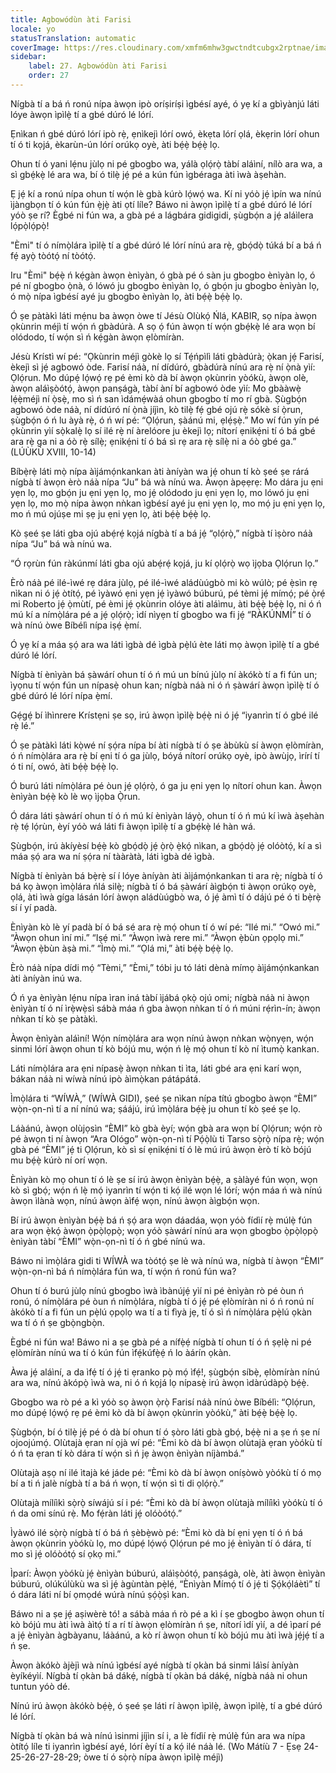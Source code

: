 ```yaml
---
title: Agbowódùn àti Farisi
locale: yo
statusTranslation: automatic
coverImage: https://res.cloudinary.com/xmfm6mhw3gwctndtcubgx2rptnae/image/upload/v1740468922/small_cover_tratado_de_psicologia_revolucionaria_a4c0dca4e0.webp
sidebar:
    label: 27. Agbowódùn àti Farisi
    order: 27
---
```

Nígbà tí a bá ń ronú nípa àwọn ipò oríṣiríṣi ìgbésí ayé, ó yẹ kí a gbìyànjú láti lóye àwọn ìpìlẹ̀ tí a gbé dúró lé lórí.

Ẹnìkan ń gbé dúró lórí ipò rẹ̀, ẹnìkejì lórí owó, èkẹta lórí ọlá, èkẹrin lórí ohun tí ó ti kọjá, èkarùn-ún lórí orúkọ oyè, àti bẹ́ẹ̀ bẹ́ẹ̀ lọ.

Ohun tí ó yani lẹ́nu jùlọ ni pé gbogbo wa, yálà ọlọ́rọ̀ tàbí aláìní, nílò ara wa, a sì gbẹ́kẹ̀ lé ara wa, bí ó tilẹ̀ jẹ́ pé a kún fún ìgbéraga àti ìwà àṣehàn.

Ẹ jẹ́ kí a ronú nípa ohun tí wọ́n lè gbà kúrò lọ́wọ́ wa. Kí ni yóò jẹ́ ìpín wa nínú ìjàngbọn tí ó kún fún ẹ̀jẹ̀ àti ọtí líle? Báwo ni àwọn ìpìlẹ̀ tí a gbé dúró lé lórí yóò ṣe rí? Ègbé ni fún wa, a gbà pé a lágbára gidigidi, ṣùgbọ́n a jẹ́ aláìlera lọ́pọ̀lọ́pọ̀!

"Èmi" tí ó nímọ̀lára ìpìlẹ̀ tí a gbé dúró lé lórí nínú ara rẹ̀, gbọ́dọ̀ túká bí a bá ń fẹ́ ayọ̀ tòótọ́ ní tòótọ́.

Iru "Èmi" bẹ́ẹ̀ ń kẹ́gàn àwọn ènìyàn, ó gbà pé ó sàn ju gbogbo ènìyàn lọ, ó pé ní gbogbo ọ̀nà, ó lówó ju gbogbo ènìyàn lọ, ó gbọ́n ju gbogbo ènìyàn lọ, ó mọ̀ nípa ìgbésí ayé ju gbogbo ènìyàn lọ, àti bẹ́ẹ̀ bẹ́ẹ̀ lọ.

Ó ṣe pàtàkì láti mẹ́nu ba àwọn òwe tí Jésù Olùkọ́ Ńlá, KABIR, sọ nípa àwọn ọkùnrin méjì tí wọ́n ń gbàdúrà. A sọ ọ́ fún àwọn tí wọ́n gbẹ́kẹ̀ lé ara wọn bí olódodo, tí wọ́n sì ń kẹ́gàn àwọn ẹlòmíràn.

Jésù Krístì wí pé: “Ọkùnrin méjì gòkè lọ sí Tẹ́ńpìlì láti gbàdúrà; ọ̀kan jẹ́ Farisí, èkejì sì jẹ́ agbowó òde. Farisí náà, ní dídúró, gbàdúrà nínú ara rẹ̀ ní ọ̀nà yìí: Ọlọ́run. Mo dúpẹ́ lọ́wọ́ rẹ pé èmi kò dà bí àwọn ọkùnrin yòókù, àwọn olè, àwọn aláìṣòótọ́, àwọn panṣágà, tàbí àní bí agbowó òde yìí: Mo gbààwẹ̀ lẹ́ẹ̀méjì ní ọ̀sẹ̀, mo sì ń san ìdámẹ́wàá ohun gbogbo tí mo rí gbà. Ṣùgbọ́n agbowó òde náà, ní dídúró ní ọ̀nà jíjìn, kò tilẹ̀ fẹ́ gbé ojú rẹ̀ sókè sí ọ̀run, ṣùgbọ́n ó ń lu àyà rẹ̀, ó ń wí pé: “Ọlọ́run, ṣàánú mi, ẹlẹ́ṣẹ̀.” Mo wí fún yín pé ọkùnrin yìí sọ̀kalẹ̀ lọ sí ilé rẹ̀ ní àrelóore ju èkejì lọ; nítorí ẹnikẹ́ni tí ó bá gbé ara rẹ̀ ga ni a óò rẹ̀ sílẹ̀; ẹnikẹ́ni tí ó bá sì rẹ ara rẹ̀ sílẹ̀ ni a óò gbé ga.” (LÚÙKÙ XVIII, 10-14)

Bíbẹ̀rẹ̀ láti mọ̀ nípa àìjámọ́nkankan àti àníyàn wa jẹ́ ohun tí kò ṣeé ṣe rárá nígbà tí àwọn èrò náà nípa “Ju” bá wà nínú wa. Àwọn àpẹẹrẹ: Mo dára ju ẹni yẹn lọ, mo gbọ́n ju ẹni yẹn lọ, mo jẹ́ olódodo ju ẹni yẹn lọ, mo lówó ju ẹni yẹn lọ, mo mọ̀ nípa àwọn nǹkan ìgbésí ayé ju ẹni yẹn lọ, mo mọ́ ju ẹni yẹn lọ, mo ń mú ojúṣe mi ṣẹ ju ẹni yẹn lọ, àti bẹ́ẹ̀ bẹ́ẹ̀ lọ.

Kò ṣeé ṣe láti gba ojú abẹ́rẹ́ kọjá nígbà tí a bá jẹ́ “ọlọ́rọ̀,” nígbà tí ìṣòro náà nípa “Ju” bá wà nínú wa.

“Ó rọrùn fún ràkúnmí láti gba ojú abẹ́rẹ́ kọjá, ju kí ọlọ́rọ̀ wọ ìjọba Ọlọ́run lọ.”

Èrò náà pé ilé-ìwé rẹ dára jùlọ, pé ilé-ìwé aládùúgbò mi kò wúlò; pé ẹ̀sìn rẹ nìkan ni ó jẹ́ òtítọ́, pé ìyàwó ẹni yẹn jẹ́ ìyàwó búburú, pé tèmi jẹ́ mímọ́; pé ọ̀rẹ́ mi Roberto jẹ́ ọ̀mùtí, pé èmi jẹ́ ọkùnrin olóye àti aláìmu, àti bẹ́ẹ̀ bẹ́ẹ̀ lọ, ni ó ń mú kí a nímọ̀lára pé a jẹ́ ọlọ́rọ̀; ìdí nìyẹn tí gbogbo wa fi jẹ́ “RÀKÚNMÍ” tí ó wà nínú òwe Bíbélì nípa iṣẹ́ ẹ̀mí.

Ó yẹ kí a máa ṣọ́ ara wa láti ìgbà dé ìgbà pẹ̀lú ète láti mọ àwọn ìpìlẹ̀ tí a gbé dúró lé lórí.

Nígbà tí ènìyàn bá ṣàwárí ohun tí ó ń mú un bínú jùlọ ní àkókò tí a fi fún un; ìyọnu tí wọ́n fún un nípasẹ̀ ohun kan; nígbà náà ni ó ń ṣàwárí àwọn ìpìlẹ̀ tí ó gbé dúró lé lórí nípa ẹ̀mí.

Gẹ́gẹ́ bí ìhìnrere Krístẹni ṣe sọ, irú àwọn ìpìlẹ̀ bẹ́ẹ̀ ni ó jẹ́ “iyanrìn tí ó gbé ilé rẹ̀ lé.”

Ó ṣe pàtàkì láti kọ̀wé ní ṣọ́ra nípa bí àti nígbà tí ó ṣe àbùkù sí àwọn ẹlòmíràn, ó ń nímọ̀lára ara rẹ̀ bí ẹni tí ó ga jùlọ, bóyá nítorí orúkọ oyè, ipò àwùjọ, ìrírí tí ó ti ní, owó, àti bẹ́ẹ̀ bẹ́ẹ̀ lọ.

Ó burú láti nímọ̀lára pé òun jẹ́ ọlọ́rọ̀, ó ga ju ẹni yẹn lọ nítorí ohun kan. Àwọn ènìyàn bẹ́ẹ̀ kò lè wọ ìjọba Ọ̀run.

Ó dára láti ṣàwárí ohun tí ó ń mú kí ènìyàn láyọ̀, ohun tí ó ń mú kí ìwà àṣehàn rẹ̀ tẹ́ lọ́rùn, èyí yóò wá láti fi àwọn ìpìlẹ̀ tí a gbẹ́kẹ̀ lé hàn wá.

Ṣùgbọ́n, irú àkíyèsí bẹ́ẹ̀ kò gbọ́dọ̀ jẹ́ ọ̀rọ̀ ẹ̀kọ́ nìkan, a gbọ́dọ̀ jẹ́ olóòtọ́, kí a sì máa ṣọ́ ara wa ní ṣọ́ra ní tààràtà, láti ìgbà dé ìgbà.

Nígbà tí ènìyàn bá bẹ̀rẹ̀ sí í lóye àníyàn àti àìjámọ́nkankan ti ara rẹ̀; nígbà tí ó bá kọ àwọn ìmọ̀lára ńlá silẹ̀; nígbà tí ó bá ṣàwárí àìgbọ́n ti àwọn orúkọ oyè, ọlá, àti ìwà gíga lásán lórí àwọn aládùúgbò wa, ó jẹ́ àmì tí ó dájú pé ó ti bẹ̀rẹ̀ sí í yí padà.

Ènìyàn kò lè yí padà bí ó bá sé ara rẹ̀ mọ́ ohun tí ó wí pé: “Ilé mi.” “Owó mi.” “Àwọn ohun ìní mi.” “Iṣẹ́ mi.” “Àwọn ìwà rere mi.” “Àwọn ẹ̀bùn ọpọlọ mi.” “Àwọn ẹ̀bùn àṣà mi.” “Ìmọ̀ mi.” “Ọlá mi,” àti bẹ́ẹ̀ bẹ́ẹ̀ lọ.

Èrò náà nípa dídi mọ́ “Tèmi,” “Èmi,” tóbi ju tó láti dènà mímọ àìjámọ́nkankan àti àníyàn inú wa.

Ó ń ya ènìyàn lẹ́nu nípa ìran iná tàbí ìjábá ọkọ̀ ojú omi; nígbà náà ni àwọn ènìyàn tí ó ní ìrẹ̀wẹ̀sì sábà máa ń gba àwọn nǹkan tí ó ń múni rẹ́rìn-ín; àwọn nǹkan tí kò ṣe pàtàkì.

Àwọn ènìyàn aláìní! Wọ́n nímọ̀lára ara wọn nínú àwọn nǹkan wọ̀nyẹn, wọ́n sinmi lórí àwọn ohun tí kò bójú mu, wọ́n ń lẹ̀ mọ́ ohun tí kò ní ìtumọ̀ kankan.

Láti nímọ̀lára ara ẹni nípasẹ̀ àwọn nǹkan ti ìta, láti gbé ara ẹni karí wọn, bákan náà ni wíwà nínú ipò àìmọ̀kan pátápátá.

Ìmọ̀lára ti “WÍWÀ,” (WÍWÀ GIDI), ṣeé ṣe nìkan nípa títú gbogbo àwọn “ÈMI” wọ̀n-ọn-nì tí a ní nínú wa; ṣáájú, irú ìmọ̀lára bẹ́ẹ̀ ju ohun tí kò ṣeé ṣe lọ.

Láàánú, àwọn olùjọsìn “ÈMI” kò gbà èyí; wọ́n gbà ara wọn bí Ọlọ́run; wọ́n rò pé àwọn ti ní àwọn “Ara Ológo” wọ̀n-ọn-nì tí Pọ́ọ̀lù ti Tarso sọ̀rọ̀ nípa rẹ̀; wọ́n gbà pé “ÈMI” jẹ́ ti Ọlọ́run, kò sì sí ẹnikẹ́ni tí ó lè mú irú àwọn èrò tí kò bójú mu bẹ́ẹ̀ kúrò ní orí wọn.

Ènìyàn kò mọ ohun tí ó lè ṣe sí irú àwọn ènìyàn bẹ́ẹ̀, a ṣàlàyé fún wọn, wọn kò sì gbọ́; wọ́n ń lẹ̀ mọ́ iyanrìn tí wọ́n ti kọ́ ilé wọn lé lórí; wọ́n máa ń wà nínú àwọn ìlànà wọn, nínú àwọn àìfẹ́ wọn, nínú àwọn àìgbọ́n wọn.

Bí irú àwọn ènìyàn bẹ́ẹ̀ bá ń ṣọ́ ara wọn dáadáa, wọn yóò fídìí rẹ̀ múlẹ̀ fún ara wọn ẹ̀kọ́ àwọn ọ̀pọ̀lọpọ̀; wọn yóò ṣàwárí nínú ara wọn gbogbo ọ̀pọ̀lọpọ̀ ènìyàn tàbí “ÈMI” wọ̀n-ọn-nì tí ó ń gbé nínú wa.

Báwo ni ìmọ̀lára gidi ti WÍWÀ wa tòótọ́ ṣe lè wà nínú wa, nígbà tí àwọn “ÈMI” wọ̀n-ọn-nì bá ń nímọ̀lára fún wa, tí wọ́n ń ronú fún wa?

Ohun tí ó burú jùlọ nínú gbogbo ìwà ìbànújẹ́ yìí ni pé ènìyàn rò pé òun ń ronú, ó nímọ̀lára pé òun ń nímọ̀lára, nígbà tí ó jẹ́ pé ẹlòmíràn ni ó ń ronú ní àkókò tí a fi fún un pẹ̀lú ọpọlọ wa tí a ti fìyà jẹ, tí ó sì ń nímọ̀lára pẹ̀lú ọkàn wa tí ó ń ṣe gbọ̀ngbọ̀n.

Ègbé ni fún wa! Báwo ni a ṣe gbà pé a nífẹ̀ẹ́ nígbà tí ohun tí ó ń ṣẹlẹ̀ ni pé ẹlòmíràn nínú wa tí ó kún fún ìfẹ́kúfẹ̀ẹ́ ń lo àárín ọkàn.

Àwa jẹ́ aláìní, a da ìfẹ́ tí ó jẹ́ ti ẹranko pọ̀ mọ́ ìfẹ́!, ṣùgbọ́n síbẹ̀, ẹlòmíràn nínú ara wa, nínú àkópọ̀ ìwà wa, ni ó ń kọjá lọ nípasẹ̀ irú àwọn ìdàrúdàpọ̀ bẹ́ẹ̀.

Gbogbo wa rò pé a kì yóò sọ àwọn ọ̀rọ̀ Farisí náà nínú òwe Bíbélì: “Ọlọ́run, mo dúpẹ́ lọ́wọ́ rẹ pé èmi kò dà bí àwọn ọkùnrin yòókù,” àti bẹ́ẹ̀ bẹ́ẹ̀ lọ.

Ṣùgbọ́n, bí ó tilẹ̀ jẹ́ pé ó dà bí ohun tí ó ṣòro láti gbà gbọ́, bẹ́ẹ̀ ni a ṣe ń ṣe ní ojoojúmọ́. Olùtajà ẹran ní ọjà wí pé: “Èmi kò dà bí àwọn olùtajà ẹran yòókù tí ó ń ta ẹran tí kò dára tí wọ́n sì ń jẹ àwọn ènìyàn níjàmbá.”

Olùtajà aṣọ ní ilé ìtajà ké jáde pé: “Èmi kò dà bí àwọn oníṣòwò yòókù tí ó mọ bí a ti ń jalè nígbà tí a bá ń wọn, tí wọ́n sì ti di ọlọ́rọ̀.”

Olùtajà mílíìkì sọ̀rọ̀ síwájú sí i pé: “Èmi kò dà bí àwọn olùtajà mílíìkì yòókù tí ó ń da omi sínú rẹ̀. Mo fẹ́ràn láti jẹ́ olóòótọ́.”

Ìyàwó ilé sọ̀rọ̀ nígbà tí ó bá ń ṣèbẹ̀wò pé: “Èmi kò dà bí ẹni yẹn tí ó ń bá àwọn ọkùnrin yòókù lọ, mo dúpẹ́ lọ́wọ́ Ọlọ́run pé mo jẹ́ ènìyàn tí ó dára, tí mo sì jẹ́ olóòótọ́ sí ọkọ mi.”

Ìparí: Àwọn yòókù jẹ́ ènìyàn búburú, aláìṣòótọ́, panṣágà, olè, àti àwọn ènìyàn búburú, olúkúlùkù wa sì jẹ́ àgùntàn pẹ̀lẹ́, “Ènìyàn Mímọ́ tí ó jẹ́ ti Ṣọ́kọ́láètì” tí ó dára láti ní bí ọmọdé wúrà nínú ṣọ́ọ̀ṣì kan.

Báwo ni a ṣe jẹ́ aṣiwèrè tó! a sábà máa ń rò pé a kì í ṣe gbogbo àwọn ohun tí kò bójú mu àti ìwà àìtọ́ tí a rí tí àwọn ẹlòmíràn ń ṣe, nítorí ìdí yìí, a dé ìparí pé a jẹ́ ènìyàn àgbàyanu, láàánú, a kò rí àwọn ohun tí kò bójú mu àti ìwà jẹ́jẹ́ tí a ń ṣe.

Àwọn àkókò àjèjì wà nínú ìgbésí ayé nígbà tí ọkàn bá sinmi láìsí àníyàn èyíkéyìí. Nígbà tí ọkàn bá dákẹ́, nígbà tí ọkàn bá dákẹ́, nígbà náà ni ohun tuntun yóò dé.

Nínú irú àwọn àkókò bẹ́ẹ̀, ó ṣeé ṣe láti rí àwọn ìpìlẹ̀, àwọn ìpìlẹ̀, tí a gbé dúró lé lórí.

Nígbà tí ọkàn bá wà nínú ìsinmi jíjìn sí i, a lè fídìí rẹ̀ múlẹ̀ fún ara wa nípa òtítọ́ líle ti iyanrìn ìgbésí ayé, lórí èyí tí a kọ́ ilé náà lé. (Wo Mátíù 7 - Ẹsẹ 24-25-26-27-28-29; òwe tí ó sọ̀rọ̀ nípa àwọn ìpìlẹ̀ méjì)

